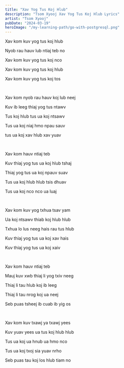 ```yaml
---
title: "Xav Yog Tus Koj Hlub"
description: "Tsom Xyooj Xav Yog Tus Koj Hlub Lyrics"
artist: "Tsom Xyooj"
pubDate: "2024-03-19"
heroImage: "/my-learning-path/go-with-postgresql.png"
---
```


Xav kom kuv yog tus koj hlub

Nyob rau hauv lub ntiaj teb no

Xav kom kuv yog tus koj nco

Xav kom kuv yog tus koj hlub

Xav kom kuv yog tus koj tos

<br />

Xav kom nyob rau hauv koj lub neej

Kuv ib leeg thiaj yog tus ntawv

Tus koj hlub tus ua koj ntsawv

Tus ua koj niaj hmo npau sauv

tus ua koj xav hlub xav yuav

<br />

Xav kom hauv ntiaj teb

Kuv thiaj yog tus ua koj hlub tshaj

Thiaj yog tus ua koj npauv suav

Tus ua koj hlub hlub tsis dhuav

Tus ua koj nco nco ua luaj

<br />

Xav kom kuv yog txhua tsav yam

Ua koj ntsawv thiab koj hlub hlub

Txhua lo lus neeg hais rau tus hlub

Kuv thiaj yog tus ua koj xav hais

Kuv thiaj yog tus ua koj xaiv

<br />

Xav kom hauv ntiaj teb

Mauj kuv xwb thiaj li yog txiv neeg

Thiaj li tau hlub koj ib leeg

Thiaj li tau nrog koj ua neej

Seb puas tsheej ib cuab ib yig os

<br />

Xav kom kuv txawj ya txawj yees

Kuv yuav yees ua tus koj hlub hlub

Tus ua koj ua hnub ua hmo nco

Tus ua koj txoj sia yuav nrho

Seb puas tau koj los hlub tiam no
